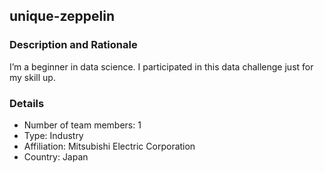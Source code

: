 ## unique-zeppelin

### Description and Rationale
I’m a beginner in data science.  I participated in this data challenge just for my skill up.

### Details

* Number of team members: 1
* Type: Industry
* Affiliation: Mitsubishi Electric Corporation
* Country: Japan

